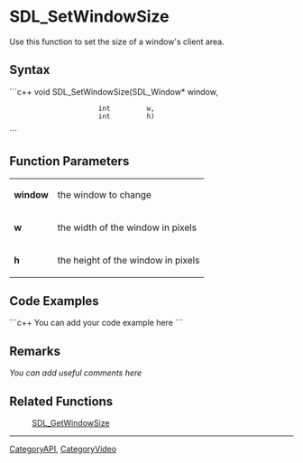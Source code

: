 <!-- pragma section-numbers off -->
<!-- pragma disable-camelcase -->

= SDL_SetWindowSize =
Use this function to set the size of a window's client area.


== Syntax ==
```c++
void SDL_SetWindowSize(SDL_Window* window,
                       int         w,
                       int         h)
```

== Function Parameters ==
{|
|'''window'''
|the window to change
|-
|'''w'''
|the width of the window in pixels
|-
|'''h'''
|the height of the window in pixels
|}

== Code Examples ==
```c++
You can add your code example here
```

== Remarks ==
''You can add useful comments here''

== Related Functions ==
:[[SDL_GetWindowSize]]

----
[[CategoryAPI]], [[CategoryVideo]]

